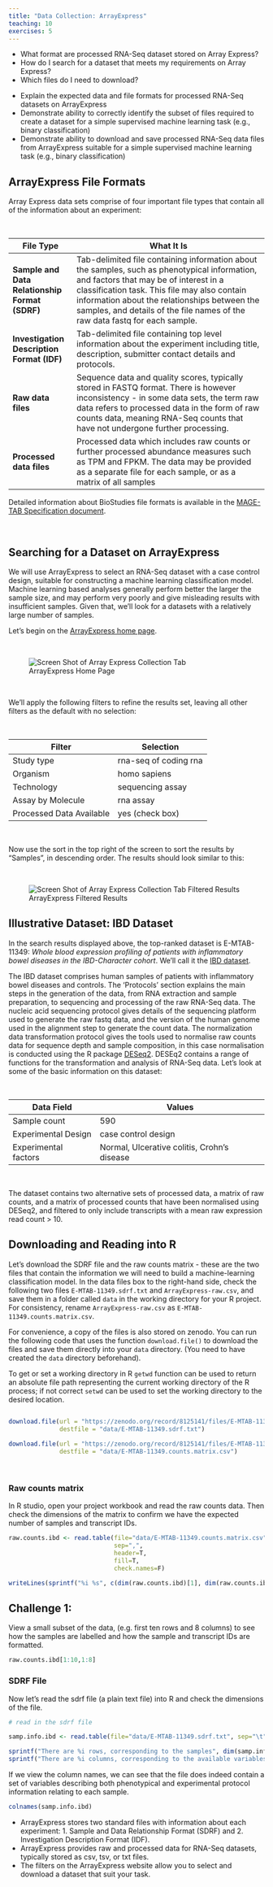 ```yaml
---
title: "Data Collection: ArrayExpress"
teaching: 10
exercises: 5
---
```


:::::::::::::::::::::::::::::::::::::: questions 

- What format are processed RNA-Seq dataset stored on Array Express?
- How do I search for a dataset that meets my requirements on Array Express?
- Which files do I need to download?

::::::::::::::::::::::::::::::::::::::::::::::::

::::::::::::::::::::::::::::::::::::: objectives

- Explain the expected data and file formats for processed RNA-Seq datasets on ArrayExpress
- Demonstrate ability to correctly identify the subset of files required to create a dataset for a simple supervised machine learning task (e.g., binary classification)
- Demonstrate ability to download and save processed RNA-Seq data files from ArrayExpress suitable for a simple supervised machine learning task (e.g., binary classification)

::::::::::::::::::::::::::::::::::::::::::::::::


## ArrayExpress File Formats

Array Express data sets comprise of four important file types that contain all of the information about an experiment:

<br>

File Type | What It Is
--- | ---------
**Sample and Data Relationship Format (SDRF)** |  Tab-delimited file containing information about the samples, such as phenotypical information, and factors that may be of interest in a classification task. This file may also contain information about the relationships between the samples, and details of the file names of the raw data fastq for each sample.
**Investigation Description Format (IDF)** | Tab-delimited file containing top level information about the experiment including title, description, submitter contact details and protocols.
**Raw data files** | Sequence data and quality scores, typically stored in FASTQ format. There is however inconsistency - in some data sets, the term raw data refers to processed data in the form of raw counts data, meaning RNA-Seq counts that have not undergone further processing.
**Processed data files** | Processed data which includes raw counts or further processed abundance measures such as TPM and FPKM. The data may be provided as a separate file for each sample, or as a matrix of all samples

Detailed information about BioStudies file formats is available in the [MAGE-TAB Specification document](https://www.ebi.ac.uk/biostudies/misc/MAGE-TABv1.1_2011_07_28.pdf).

<br>

## Searching for a Dataset on ArrayExpress

We will use ArrayExpress to select an RNA-Seq dataset with a case control design, suitable for constructing a machine learning classification model. Machine learning based analyses generally perform better the larger the sample size, and may perform very poorly and give misleading results with insufficient samples. Given that, we'll look for a datasets with a relatively large number of samples.

Let's begin on the [ArrayExpress home page](https://www.ebi.ac.uk/biostudies/arrayexpress/studies). 

<br>

![ArrayExpress Home Page](fig/biostudies_home_page.jpg){alt='Screen Shot of Array Express Collection Tab'}

<br>

We'll apply the following filters to refine the results set, leaving all other filters as the default with no selection:

<br>

Filter                   | Selection
------------------------ | ---------------------
Study type               | rna-seq of coding rna
Organism                 | homo sapiens
Technology               | sequencing assay
Assay by Molecule        | rna assay
Processed Data Available | yes (check box)

<br>

Now use the sort in the top right of the screen to sort the results by "Samples", in descending order. The results should look similar to this:

<br>

![ArrayExpress Filtered Results](fig/biostudies_home_filtered.jpg){alt='Screen Shot of Array Express Collection Tab Filtered Results'}

## Illustrative Dataset: IBD Dataset

In the search results displayed above, the top-ranked dataset is E-MTAB-11349: *Whole blood expression profiling of patients with inflammatory bowel diseases in the IBD-Character cohort*. We'll call it the [IBD dataset](https://www.ebi.ac.uk/biostudies/arrayexpress/studies/E-MTAB-11349).

The IBD dataset comprises human samples of patients with inflammatory bowel diseases and controls. The 'Protocols' section explains the main steps in the generation of the data, from RNA extraction and sample preparation, to sequencing and processing of the raw RNA-Seq data. The nucleic acid sequencing protocol gives details of the sequencing platform used to generate the raw fastq data, and the version of the human genome used in the alignment step to generate the count data. The normalization data transformation protocol gives the tools used to normalise raw counts data for sequence depth and sample composition, in this case normalisation is conducted using the R package [DESeq2](https://bioconductor.org/packages/release/bioc/html/DESeq2.html). DESEq2 contains a range of functions for the transformation and analysis of RNA-Seq data. Let's look at some of the basic information on this dataset:

<br>

Data Field              | Values
----------------------- | ---------------------
Sample count            | 590
Experimental Design     | case control design
Experimental factors    | Normal, Ulcerative colitis, Crohn's disease

<br>

The dataset contains two alternative sets of processed data, a matrix of raw counts, and a matrix of processed counts that have been normalised using DESeq2, and filtered to only include transcripts with a mean raw expression read count > 10.

## Downloading and Reading into R

Let's download the SDRF file and the raw counts matrix - these are the two files that contain the information we will need to build a machine-learning classification model. In the data files box to the right-hand side, check the following two files `E-MTAB-11349.sdrf.txt` and `ArrayExpress-raw.csv`, and save them in a folder called `data` in the working directory for your R project. For consistency, rename `ArrayExpress-raw.csv` as `E-MTAB-11349.counts.matrix.csv`.

For convenience, a copy of the files is also stored on zenodo. You can run the following code that uses the function `download.file()` to download the files and save them directly into your `data` directory. (You need to have created the `data` directory beforehand). 

To get or set a working directory in R `getwd` function can be used to return an absolute file path representing the current working directory of the R process; if not correct `setwd` can be used to set the working directory to the desired location.

```r

download.file(url = "https://zenodo.org/record/8125141/files/E-MTAB-11349.sdrf.txt",
              destfile = "data/E-MTAB-11349.sdrf.txt")
              
download.file(url = "https://zenodo.org/record/8125141/files/E-MTAB-11349.counts.matrix.csv",
              destfile = "data/E-MTAB-11349.counts.matrix.csv")
```
<br>

### Raw counts matrix

In R studio, open your project workbook and read the raw counts data. Then check the dimensions of the matrix to confirm we have the expected number of samples and transcript IDs.

```r

raw.counts.ibd <- read.table(file="data/E-MTAB-11349.counts.matrix.csv",
                             sep=",",
                             header=T,
                             fill=T,
                             check.names=F)

writeLines(sprintf("%i %s", c(dim(raw.counts.ibd)[1], dim(raw.counts.ibd)[2]), c("rows corresponding to transcript IDs", "columns corresponding to samples")))

```


::::::::::::::::::::::::::::::::::::: challenge 

## Challenge 1:

View a small subset of the data, (e.g. first ten rows and 8 columns) to see how the samples are labelled and how the sample and transcript IDs are formatted.

:::::::::::::::::::::::: solution 

```r

raw.counts.ibd[1:10,1:8]

```
:::::::::::::::::::::::::::::::::

::::::::::::::::::::::::::::::::::::::::::::::::


### SDRF File

Now let's read the sdrf file (a plain text file) into R and check the dimensions of the file.

```r

# read in the sdrf file

samp.info.ibd <- read.table(file="data/E-MTAB-11349.sdrf.txt", sep="\t", header=T, fill=T, check.names=F)

sprintf("There are %i rows, corresponding to the samples", dim(samp.info.ibd)[1])
sprintf("There are %i columns, corresponding to the available variables for each sample", dim(samp.info.ibd)[2])

```

If we view the column names, we can see that the file does indeed contain a set of variables describing both phenotypical and experimental protocol information relating to each sample.

```r

colnames(samp.info.ibd)

```

::::::::::::::::::::::::::::::::::::: keypoints 

- ArrayExpress stores two standard files with information about each experiment: 1. Sample and Data Relationship Format (SDRF) and 2. Investigation Description Format (IDF).
- ArrayExpress provides raw and processed data for RNA-Seq datasets, typically stored as csv, tsv, or txt files.
- The filters on the ArrayExpress website allow you to select and download a dataset that suit your task.

::::::::::::::::::::::::::::::::::::::::::::::::

